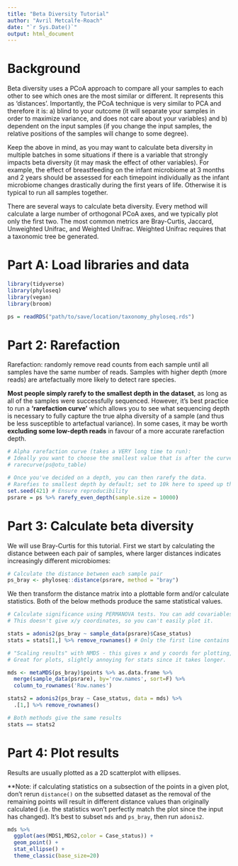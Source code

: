 ```yaml
---
title: "Beta Diversity Tutorial"
author: "Avril Metcalfe-Roach"
date: "`r Sys.Date()`"
output: html_document
---
```


# Background

Beta diversity uses a PCoA approach to compare all your samples to each other to
see which ones are the most similar or different. It represents this as
'distances'. Importantly, the PCoA technique is very similar to PCA and
therefore it is: a) blind to your outcome (it will separate your samples in
order to maximize variance, and does not care about your variables) and b)
dependent on the input samples (if you change the input samples, the relative
positions of the samples will change to some degree).

Keep the above in mind, as you may want to calculate beta diversity in multiple
batches in some situations if there is a variable that strongly impacts beta
diversity (it may mask the effect of other variables). For example, the effect
of breastfeeding on the infant microbiome at 3 months and 2 years should be
assessed for each timepoint individually as the infant microbiome changes
drastically during the first years of life. Otherwise it is typical to run all
samples together.

There are several ways to calculate beta diversity. Every method will calculate
a large number of orthogonal PCoA axes, and we typically plot only the first
two. The most common metrics are Bray-Curtis, Jaccard, Unweighted Unifrac, and
Weighted Unifrac. Weighted Unifrac requires that a taxonomic tree be generated.

# Part A: Load libraries and data

```r
library(tidyverse)
library(phyloseq)
library(vegan)
library(broom)

ps = readRDS("path/to/save/location/taxonomy_phyloseq.rds")
```

# Part 2: Rarefaction

Rarefaction: randomly remove read counts from each sample until all samples have
the same number of reads. Samples with higher depth (more reads) are
artefactually more likely to detect rare species.

**Most people simply rarefy to the smallest depth in the dataset**, as long as
all of the samples were successfully sequenced. However, it's best practice to
run a **'rarefaction curve'** which allows you to see what sequencing depth is
necessary to fully capture the true alpha diversity of a sample (and thus be
less susceptible to artefactual variance). In some cases, it may be worth
**excluding some low-depth reads** in favour of a more accurate rarefaction
depth.

```r
# Alpha rarefaction curve (takes a VERY long time to run):
# Ideally you want to choose the smallest value that is after the curve has plateaued.
# rarecurve(ps@otu_table)

# Once you've decided on a depth, you can then rarefy the data.
# Rarefies to smallest depth by default; set to 10k here to speed up the tutorial.
set.seed(421) # Ensure reproducibility
psrare = ps %>% rarefy_even_depth(sample.size = 10000)
```

# Part 3: Calculate beta diversity

We will use Bray-Curtis for this tutorial. First we start by calculating the
distance between each pair of samples, where larger distances indicates
increasingly different microbiomes:

```r
# Calculate the distance between each sample pair
ps_bray <- phyloseq::distance(psrare, method = "bray")
```

We then transform the distance matrix into a plottable form and/or calculate
statistics. Both of the below methods produce the same statistical values.

```r
# Calculate significance using PERMANOVA tests. You can add covariables, just like linear regression.
# This doesn't give x/y coordinates, so you can't easily plot it.

stats = adonis2(ps_bray ~ sample_data(psrare)$Case_status)
stats = stats[1,] %>% remove_rownames() # Only the first line contains relevant stats
```

```r
# "Scaling results" with NMDS - this gives x and y coords for plotting, doesn't affect anything else
# Great for plots, slightly annoying for stats since it takes longer.

mds <- metaMDS(ps_bray)$points %>% as.data.frame %>%
  merge(sample_data(psrare), by='row.names', sort=F) %>% 
  column_to_rownames('Row.names')

stats2 = adonis2(ps_bray ~ Case_status, data = mds) %>%
  .[1,] %>% remove_rownames()

# Both methods give the same results
stats == stats2
```

# Part 4: Plot results

Results are usually plotted as a 2D scatterplot with ellipses.

\*\*Note: if calculating statistics on a subsection of the points in a given
plot, don't rerun `distance()` on the subsetted dataset as the removal of the
remaining points will result in different distance values than originally
calculated (i.e. the statistics won't perfectly match the plot since the input
has changed). It's best to subset `mds` and `ps_bray`, then run `adonis2`.

```r
mds %>%  
  ggplot(aes(MDS1,MDS2,color = Case_status)) +
  geom_point() +
  stat_ellipse() +
  theme_classic(base_size=20)
```
